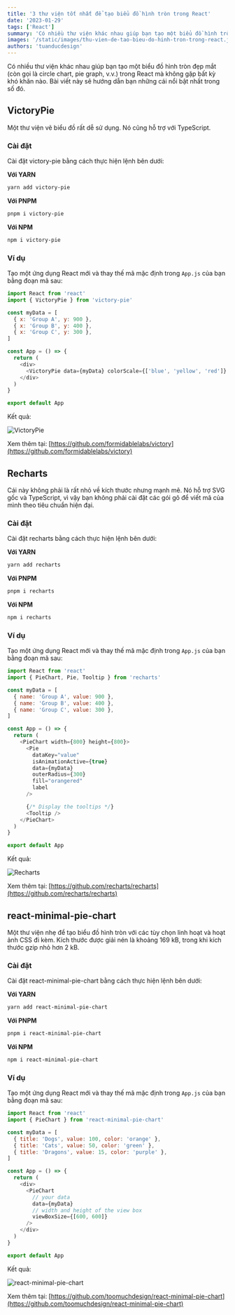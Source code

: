 ```yaml
---
title: '3 thư viện tốt nhất để tạo biểu đồ hình tròn trong React'
date: '2023-01-29'
tags: ['React']
summary: 'Có nhiều thư viện khác nhau giúp bạn tạo một biểu đồ hình tròn đẹp mắt trong React mà không gặp bất kỳ khó khăn nào'
images: '/static/images/thu-vien-de-tao-bieu-do-hinh-tron-trong-react.jpg'
authors: 'tuanducdesign'
---
```


Có nhiều thư viện khác nhau giúp bạn tạo một biểu đồ hình tròn đẹp mắt (còn gọi là circle chart, pie graph, v.v.) trong React mà không gặp bất kỳ khó khăn nào. Bài viết này sẽ hướng dẫn bạn những cái nổi bật nhất trong số đó.

## VictoryPie

Một thư viện vẽ biểu đồ rất dễ sử dụng. Nó cũng hỗ trợ với TypeScript.

### Cài đặt

Cài đặt victory-pie bằng cách thực hiện lệnh bên dưới:

**Với YARN**

```bash
yarn add victory-pie
```

**Với PNPM**

```bash
pnpm i victory-pie
```

**Với NPM**

```bash
npm i victory-pie
```

### Ví dụ

Tạo một ứng dụng React mới và thay thế mã mặc định trong `App.js` của bạn bằng đoạn mã sau:

```js
import React from 'react'
import { VictoryPie } from 'victory-pie'

const myData = [
  { x: 'Group A', y: 900 },
  { x: 'Group B', y: 400 },
  { x: 'Group C', y: 300 },
]

const App = () => {
  return (
    <div>
      <VictoryPie data={myData} colorScale={['blue', 'yellow', 'red']} radius={100} />
    </div>
  )
}

export default App
```

Kết quả:

![VictoryPie](/static/images/victory-pie.jpg)

Xem thêm tại: [https://github.com/formidablelabs/victory](https://github.com/formidablelabs/victory)

## Recharts

Cái này không phải là rất nhỏ về kích thước nhưng mạnh mẽ. Nó hỗ trợ SVG gốc và TypeScript, vì vậy bạn không phải cài đặt các gói gõ để viết mã của mình theo tiêu chuẩn hiện đại.

### Cài đặt

Cài đặt recharts bằng cách thực hiện lệnh bên dưới:

**Với YARN**

```bash
yarn add recharts
```

**Với PNPM**

```bash
pnpm i recharts
```

**Với NPM**

```bash
npm i recharts
```

### Ví dụ

Tạo một ứng dụng React mới và thay thế mã mặc định trong `App.js` của bạn bằng đoạn mã sau:

```js
import React from 'react'
import { PieChart, Pie, Tooltip } from 'recharts'

const myData = [
  { name: 'Group A', value: 900 },
  { name: 'Group B', value: 400 },
  { name: 'Group C', value: 300 },
]

const App = () => {
  return (
    <PieChart width={800} height={800}>
      <Pie
        dataKey="value"
        isAnimationActive={true}
        data={myData}
        outerRadius={300}
        fill="orangered"
        label
      />

      {/* Display the tooltips */}
      <Tooltip />
    </PieChart>
  )
}

export default App
```

Kết quả:

![Recharts](/static/images/recharts.jpg)

Xem thêm tại: [https://github.com/recharts/recharts](https://github.com/recharts/recharts)

## react-minimal-pie-chart

Một thư viện nhẹ để tạo biểu đồ hình tròn với các tùy chọn linh hoạt và hoạt ảnh CSS đi kèm. Kích thước được giải nén là khoảng 169 kB, trong khi kích thước gzip nhỏ hơn 2 kB.

### Cài đặt

Cài đặt react-minimal-pie-chart bằng cách thực hiện lệnh bên dưới:

**Với YARN**

```bash
yarn add react-minimal-pie-chart
```

**Với PNPM**

```bash
pnpm i react-minimal-pie-chart
```

**Với NPM**

```bash
npm i react-minimal-pie-chart
```

### Ví dụ

Tạo một ứng dụng React mới và thay thế mã mặc định trong `App.js` của bạn bằng đoạn mã sau:

```js
import React from 'react'
import { PieChart } from 'react-minimal-pie-chart'

const myData = [
  { title: 'Dogs', value: 100, color: 'orange' },
  { title: 'Cats', value: 50, color: 'green' },
  { title: 'Dragons', value: 15, color: 'purple' },
]

const App = () => {
  return (
    <div>
      <PieChart
        // your data
        data={myData}
        // width and height of the view box
        viewBoxSize={[600, 600]}
      />
    </div>
  )
}

export default App
```

Kết quả:

![react-minimal-pie-chart](/static/images/react-minimal-pie-chart.jpg)

Xem thêm tại: [https://github.com/toomuchdesign/react-minimal-pie-chart](https://github.com/toomuchdesign/react-minimal-pie-chart)
